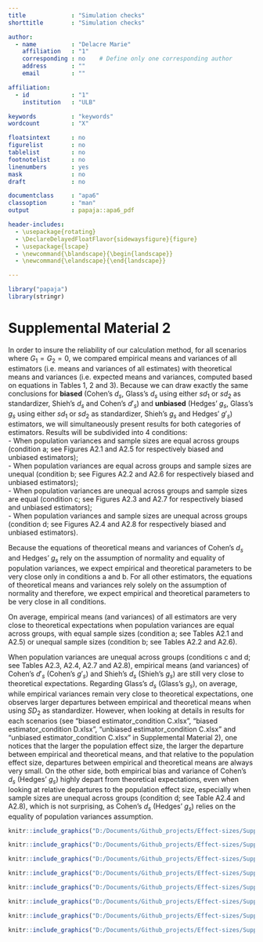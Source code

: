 ```yaml
---
title             : "Simulation checks"
shorttitle        : "Simulation checks"

author: 
  - name          : "Delacre Marie"
    affiliation   : "1"
    corresponding : no    # Define only one corresponding author
    address       : ""
    email         : ""

affiliation:
  - id            : "1"
    institution   : "ULB"

keywords          : "keywords"
wordcount         : "X"

floatsintext      : no
figurelist        : no
tablelist         : no
footnotelist      : no
linenumbers       : yes
mask              : no
draft             : no

documentclass     : "apa6"
classoption       : "man"
output            : papaja::apa6_pdf

header-includes:
  - \usepackage{rotating}
  - \DeclareDelayedFloatFlavor{sidewaysfigure}{figure}     
  - \usepackage{lscape}
  - \newcommand{\blandscape}{\begin{landscape}}
  - \newcommand{\elandscape}{\end{landscape}}

---
```


```r
library("papaja")
library(stringr)
```

# Supplemental Material 2

In order to insure the reliability of our calculation method, for all scenarios where $G_1=G_2=0$, we compared empirical means and variances of all estimators (i.e. means and variances of all estimates) with theoretical means and variances (i.e. expected means and variances, computed based on equations in Tables 1, 2 and 3). Because we can draw exactly the same conclusions for **biased** (Cohen's $d_s$, Glass's $d_s$ using either $sd_1$ or $sd_2$ as standardizer, Shieh's $d_s$ and Cohen's $d'_s$) and **unbiased** (Hedges' $g_s$, Glass's $g_s$ using either $sd_1$ or $sd_2$ as standardizer, Shieh's $g_s$ and Hedges' $g'_s$) estimators, we will simultaneously present results for both categories of estimators. Results will be subdivided into 4 conditions:  
- When population variances and sample sizes are equal across groups (condition a; see Figures A2.1 and A2.5 for respectively biased and unbiased estimators);      
- When population variances are equal across groups and sample sizes are unequal (condition b; see Figures A2.2 and A2.6 for respectively biased and unbiased estimators);  
- When population variances are unequal across groups and sample sizes are equal (condition c; see Figures A2.3 and A2.7 for respectively biased and unbiased estimators);  
- When population variances and sample sizes are unequal across groups (condition d; see Figures A2.4 and A2.8 for respectively biased and unbiased estimators).  

Because the equations of theoretical means and variances of Cohen's $d_s$ and Hedges' $g_s$ rely on the assumption of normality and equality of population variances, we expect empirical and theoretical parameters to be very close only in conditions a and b. For all other estimators, the equations of theoretical means and variances rely solely on the assumption of normality and therefore, we expect empirical and theoretical parameters to be very close in all conditions.

On average, empirical means (and variances) of all estimators are very close to theoretical expectations when population variances are equal across groups, with equal sample sizes (condition a; see Tables A2.1 and A2.5) or unequal sample sizes (condition b; see Tables A2.2 and A2.6). 

When population variances are unequal across groups (conditions c and d; see Tables A2.3, A2.4, A2.7 and A2.8), empirical means (and variances) of Cohen's $d'_s$ (Cohen's $g'_s$) and Shieh's $d_s$ (Shieh's $g_s$) are still very close to theoretical expectations. Regarding Glass's $d_s$ (Glass's $g_s$), on average, while empirical variances remain very close to theoretical expectations, one observes larger departures between empirical and theoretical means when using $SD_2$ as standardizer. However, when looking at details in results for each scenarios (see "biased estimator_condition C.xlsx", "biased estimator_condition D.xlsx", "unbiased estimator_condition C.xlsx" and "unbiased estimator_condition C.xlsx" in Supplemental Material 2), one notices that the larger the population effect size, the larger the departure between empirical and theoretical means, and that relative to the population effect size, departures between empirical and theoretical means are always very small. On the other side, both empirical bias and variance of Cohen's $d_s$ (Hedges' $g_s$) highly depart from theoretical expectations, even when looking at relative departures to the population effect size, especially when sample sizes are unequal across groups (condition d; see Table A2.4 and A2.8), which is not surprising, as Cohen's $d_s$ (Hedges' $g_s$) relies on the equality of population variances assumption.

```r
knitr::include_graphics("D:/Documents/Github_projects/Effect-sizes/Supplemental Material 2/Files/Png tables/Table A2.1.png")
```

```r
knitr::include_graphics("D:/Documents/Github_projects/Effect-sizes/Supplemental Material 2/Files/Png tables/Table A2.2.png")
```

```r
knitr::include_graphics("D:/Documents/Github_projects/Effect-sizes/Supplemental Material 2/Files/Png tables/Table A2.3.png")
```

```r
knitr::include_graphics("D:/Documents/Github_projects/Effect-sizes/Supplemental Material 2/Files/Png tables/Table A2.4.png")
```

```r
knitr::include_graphics("D:/Documents/Github_projects/Effect-sizes/Supplemental Material 2/Files/Png tables/Table A2.5.png")
```

```r
knitr::include_graphics("D:/Documents/Github_projects/Effect-sizes/Supplemental Material 2/Files/Png tables/Table A2.6.png")
```

```r
knitr::include_graphics("D:/Documents/Github_projects/Effect-sizes/Supplemental Material 2/Files/Png tables/Table A2.7.png")
```

```r
knitr::include_graphics("D:/Documents/Github_projects/Effect-sizes/Supplemental Material 2/Files/Png tables/Table A2.8.png")
```
